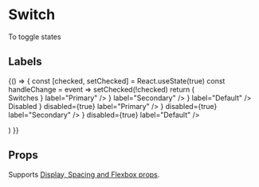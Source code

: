 
<Meta title="components|Switch" component={Switch} />

# Switch

To toggle states

<Preview>
  <Story name="default">
    <Switch
      defaultChecked
      value="checkedF"
      color="default"
      inputProps={{ 'aria-label': 'checkbox with default color' }}
    />
  </Story>
  <Story name="primary">
    <Switch
      onChange={action('checkedB')}
      value="checkedB"
      color="primary"
      inputProps={{ 'aria-label': 'primary checkbox' }}
    />
  </Story>
  <Story name="secondary">
    <Switch
      onChange={action('checkedA')}
      value="checkedA"
      inputProps={{ 'aria-label': 'secondary checkbox' }}
    />
  </Story>
  <Story name="controlled">
    <Switch value="true" />
  </Story>
  <Story name="disabled">
    <Switch
      disabled={true}
      value="checkedD"
      inputProps={{ 'aria-label': 'disabled checkbox' }}
    />
  </Story>
  <Story name="checked">
    <Switch disabled={true} checked={true} />
  </Story>
</Preview>

## Labels

<Preview>
  <Story name="labels">
    {() => {
      const [checked, setChecked] = React.useState(true)
      const handleChange = event => setChecked(!checked)
      return (
        <Form>
          <FormLabel component="legend">Switches</FormLabel>
          <FormGroup row>
            <FormControlLabel
              control={
                <Switch
                  checked={checked}
                  onChange={handleChange}
                  color="primary"
                />
              }
              label="Primary"
            />
            <FormControlLabel
              control={
                <Switch
                  checked={checked}
                  onChange={handleChange}
                  color="secondary"
                />
              }
              label="Secondary"
            />
            <FormControlLabel
              control={
                <Switch
                  checked={checked}
                  onChange={handleChange}
                  color="default"
                />
              }
              label="Default"
            />
          </FormGroup>
          <FormLabel component="legend">Disabled</FormLabel>
          <FormGroup row>
            <FormControlLabel
              control={
                <Switch
                  checked={checked}
                  onChange={handleChange}
                  color="primary"
                />
              }
              disabled={true}
              label="Primary"
            />
            <FormControlLabel
              control={
                <Switch
                  checked={checked}
                  onChange={handleChange}
                  color="secondary"
                />
              }
              disabled={true}
              label="Secondary"
            />
            <FormControlLabel
              control={
                <Switch
                  checked={checked}
                  onChange={handleChange}
                  color="default"
                />
              }
              disabled={true}
              label="Default"
            />
          </FormGroup>
        </Form>
      )
    }}
  </Story>
</Preview>

## Props

Supports [Display, Spacing and Flexbox props](/?path=/docs/design-system-positioning--page).

<Props of={SwitchDocs} />
